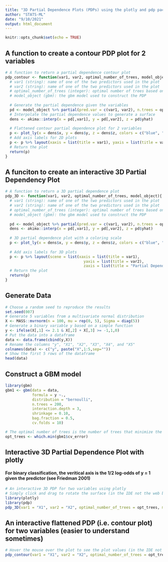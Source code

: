 ```yaml
---
title: "3D Partial Dependence Plots (PDPs) using the plotly and pdp packages"
author: "STATS-ML"
date: "9/10/2021"
output: html_document
---
```


```r
knitr::opts_chunk$set(echo = TRUE)
```

## A function to create a contour PDP plot for 2 variables
```r
# A function to return a partial dependence contour plot
pdp_contour <- function(var1, var2, optimal_number_of_trees, model_object){
  # var1 (string): name of one of the two predictors used in the plot
  # var2 (string): name of one of the two predictors used in the plot
  # optimal_number_of_trees (integer): optimal number of trees based on cross-validation or a testing sample 
  # model_object (gbm): the gbm model used to construct the PDP
  
  # Generate the partial dependence given the variables
  pd <- model_object %>% partial(pred.var = c(var1, var2), n.trees = optimal_number_of_trees)
  # Interpolate the partial dependence values to generate a surface 
  dens <- akima::interp(x = pd[,var1], y = pd[,var2], z = pd$yhat)
  
  # Flattened contour partial dependence plot for 2 variables
  p <- plot_ly(x = dens$x, y = dens$y, z = dens$z, colors = c("blue", "grey", "red"), type = "contour")
  # Add axis labels for 2D plots
  p <- p %>% layout(xaxis = list(title = var1), yaxis = list(title = var2))
  # Return the plot
  return(p)
}
```

## A funciton to create an interactive 3D Partial Dependency Plot
```r
# A function to return a 3D partial dependence plot 
pdp_3D <- function(var1, var2, optimal_number_of_trees, model_object){
  # var1 (string): name of one of the two predictors used in the plot
  # var2 (string): name of one of the two predictors used in the plot
  # optimal_number_of_trees (integer): optimal number of trees based on cross-validation or a testing sample
  # model_object (gbm): the gbm model used to construct the PDP
  
  pd <- model_object %>% partial(pred.var = c(var1, var2), n.trees = optimal_number_of_trees)
  dens <- akima::interp(x = pd[,var1], y = pd[,var2], z = pd$yhat)
  
  # 3D partial dependence plot with a coloring scale
  p <- plot_ly(x = dens$x, y = dens$y, z = dens$z, colors = c("blue", "grey", "red"), type = "surface")
  
  # Add axis labels for 3D plots
  p <- p %>% layout(scene = list(xaxis = list(title = var1),
                                   yaxis = list(title = var2),
                                   zaxis = list(title = "Partial Dependence")))
  # Return the plot
  return(p)
}
```

## Generate Data
```r
# Choose a random seed to reproduce the results
set.seed(007)
# Generate 5 variables from a multivariate normal distribution
X <- MASS::mvrnorm(n = 100, mu = rep(0, 5), Sigma = diag(5))
# Generate a binary variable y based on a simple function
y <- ifelse(X[,1] <= 2.1 & X[,2] + X[,3] >= -1,1,0)
# Put the data into a dataframe
data <- data.frame(cbind(y,X))
# Rename the columns "y", "X1", "X2", "X3", "X4", and "X5"
colnames(data) <- c("y", paste("X",1:5,sep=""))
# Show the first 5 rows of the dataframe
head(data)
```

## Construct a GBM model
```r
library(gbm)
gbm1 <- gbm(data = data, 
            formula = y ~., 
            distribution = "bernoulli", 
            n.trees = 200, 
            interaction.depth = 3,
            shrinkage = 0.10, 
            bag.fraction = 0.5, 
            cv.folds = 10)

# The optimal number of trees is the number of trees that minimize the cross-validation error
opt_trees <- which.min(gbm1$cv_error)
```

## Interactive 3D Partial Dependence Plot with plotly
#### For binary classification, the veritical axis is the 1/2 log-odds of y = 1 given the predictor (see Friedman 2001)
```r
# An interactive 3D PDP for two variables using plotly
# Simply click and drag to rotate the surface (in the IDE not the web browser)
library(plotly)
library(pdp)
pdp_3D(var1 = "X1", var2 = "X2", optimal_number_of_trees = opt_trees, model_object = gbm1)
```

## An interactive flattened PDP (i.e. contour plot) for two variables (easier to understand sometimes)
```r
# Hover the mouse over the plot to see the plot values (in the IDE not the web browser)
pdp_contour(var1 = "X1", var2 = "X2", optimal_number_of_trees = opt_trees, model_object = gbm1)
```

